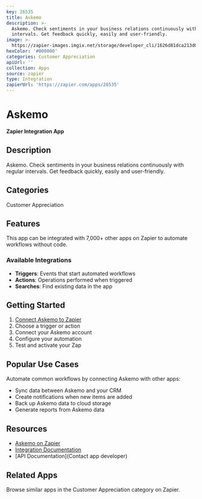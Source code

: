 ```yaml
---
key: 26535
title: Askemo
description: >-
  Askemo. Check sentiments in your business relations continuously with regular
  intervals. Get feedback quickly, easily and user-friendly.
image: >-
  https://zapier-images.imgix.net/storage/developer_cli/1626d81dca213d0e34578ec0b9b34d96.png?auto=format%2Ccompress&ixlib=python-3.0.0&q=50
hexColor: '#000000'
categories: Customer Appreciation
apiUrl: ''
collection: Apps
source: zapier
type: Integration
zapierUrl: 'https://zapier.com/apps/26535'
---
```

# Askemo

**Zapier Integration App**

## Description

Askemo. Check sentiments in your business relations continuously with regular intervals. Get feedback quickly, easily and user-friendly.

## Categories

Customer Appreciation

## Features

This app can be integrated with 7,000+ other apps on Zapier to automate workflows without code.

### Available Integrations

- **Triggers**: Events that start automated workflows
- **Actions**: Operations performed when triggered
- **Searches**: Find existing data in the app

## Getting Started

1. [Connect Askemo to Zapier](https://zapier.com/apps/26535)
2. Choose a trigger or action
3. Connect your Askemo account
4. Configure your automation
5. Test and activate your Zap

## Popular Use Cases

Automate common workflows by connecting Askemo with other apps:

- Sync data between Askemo and your CRM
- Create notifications when new items are added
- Back up Askemo data to cloud storage
- Generate reports from Askemo data

## Resources

- [Askemo on Zapier](https://zapier.com/apps/26535)
- [Integration Documentation](https://zapier.com/apps/26535/integrations)
- [API Documentation](Contact app developer)

## Related Apps

Browse similar apps in the Customer Appreciation category on Zapier.
